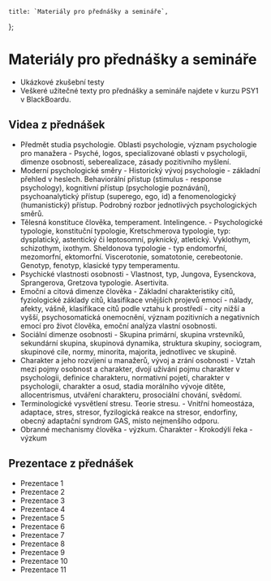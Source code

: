 
    title: `Materiály pro přednášky a semináře`,
};

# Materiály pro přednášky a semináře

- <Link href="/doc/psy1_materialy.pdf" file>Ukázkové zkušební testy</Link>
- Veškeré užitečné texty pro přednášky a semináře najdete v <Link href="https://oliva.uhk.cz">kurzu PSY1 v BlackBoardu</Link>.

## Videa z přednášek

- <Link href="https://youtu.be/V04tpy11-80?list=PLTG-3pgggfTimM8XWT6b4OFrmCwoY93tk">Předmět studia psychologie. Oblasti psychologie, význam psychologie pro manažera</Link> - Psyché, logos, specializované oblasti v psychologii, dimenze osobnosti, seberealizace, zásady pozitivního myšlení.
- <Link href="https://youtu.be/eFJSLVbafkA?list=PLTG-3pgggfTimM8XWT6b4OFrmCwoY93tk">Moderní psychologické směry</Link> - Historický vývoj psychologie - základní přehled v heslech. Behaviorální přístup (stimulus - response psychology), kognitivní přístup (psychologie poznávání), psychoanalytický přístup (superego, ego, id) a fenomenologický (humanistický) přístup. Podrobný rozbor jednotlivých psychologických směrů.
- <Link href="https://youtu.be/kqd76b8ZAbU?list=PLTG-3pgggfTimM8XWT6b4OFrmCwoY93tk">Tělesná konstituce člověka, temperament. Intelingence.</Link> - Psychologické typologie, konstituční typologie, Kretschmerova typologie, typ: dysplatický, astentický či leptosomní, pyknický, atletický. Vyklothym, schizothym, ixothym. Sheldonova typologie - typ endomorfní, mezomorfní, ektomorfní. Viscerotonie, somatotonie, cerebeotonie. Genotyp, fenotyp, klasické typy temperamentu.
- <Link href="https://www.youtube.com/watch?list=PLTG-3pgggfTimM8XWT6b4OFrmCwoY93tk&v=cDD0m1lH2e0">Psychické vlastnosti osobnosti</Link> - Vlastnost, typ, Jungova, Eysenckova, Sprangerova, Gretzova typologie. Asertivita.
- <Link href="https://youtu.be/ILFrncVbGzw?list=PLTG-3pgggfTimM8XWT6b4OFrmCwoY93tk">Emoční a citová dimenze člověka</Link> - Základní charakteristiky citů, fyziologické základy citů, klasifikace vnějších projevů emocí - nálady, afekty, vášně, klasifikace citů podle vztahu k prostředí - city nižší a vyšší, psychosomatická onemocnění, význam pozitivních a negativních emocí pro život člověka, emoční analýza vlastní osobnosti.
- <Link href="https://youtu.be/0ixqLA4WeJI?list=PLTG-3pgggfTimM8XWT6b4OFrmCwoY93tk">Sociální dimenze osobnosti</Link> - Skupina primární, skupina vrstevníků, sekundární skupina, skupinová dynamika, struktura skupiny, sociogram, skupinové cíle, normy, minorita, majorita, jednotlivec ve skupině.
- <Link href="https://youtu.be/NQllNvs3sHg?list=PLTG-3pgggfTimM8XWT6b4OFrmCwoY93tk">Charakter a jeho rozvíjení u manažerů, vývoj a zrání osobnosti</Link> - Vztah mezi pojmy osobnost a charakter, dvojí užívání pojmu charakter v psychologii, definice charakteru, normativní pojetí, charakter v psychologii, charakter a osud, stadia morálního vývoje dítěte, allocentrismus, utváření charakteru, prosociální chování, svědomí.
- <Link href="https://youtu.be/S5ipqj0n7cY?list=PLTG-3pgggfTimM8XWT6b4OFrmCwoY93tk">Terminologické vysvětlení stresu. Teorie stresu.</Link> - Vnitřní homeostáza, adaptace, stres, stresor, fyzilogická reakce na stresor, endorfiny, obecný adaptační syndrom GAS, místo nejmenšího odporu.
- <Link href="https://youtu.be/qeuDVx1NrfQ?list=PLTG-3pgggfTimM8XWT6b4OFrmCwoY93tk">Obranné mechanismy člověka - výzkum. Charakter - Krokodýlí řeka - výzkum</Link>

## Prezentace z přednášek

- <Link href="/doc/psy1_1.ppsx" file>Prezentace 1</Link>
- <Link href="/doc/psy1_2.ppsx" file>Prezentace 2</Link>
- <Link href="/doc/psy1_3.ppsx" file>Prezentace 3</Link>
- <Link href="/doc/psy1_4.ppsx" file>Prezentace 4</Link>
- <Link href="/doc/psy1_5.ppsx" file>Prezentace 5</Link>
- <Link href="/doc/psy1_6.ppsx" file>Prezentace 6</Link>
- <Link href="/doc/psy1_7.ppsx" file>Prezentace 7</Link>
- <Link href="/doc/psy1_8.ppsx" file>Prezentace 8</Link>
- <Link href="/doc/psy1_9.ppsx" file>Prezentace 9</Link>
- <Link href="/doc/psy1_10.ppsx" file>Prezentace 10</Link>
- <Link href="/doc/psy1_11.ppsx" file>Prezentace 11</Link>
